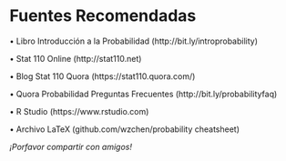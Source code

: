 # Fuentes Recomendadas {#fuentes}


$\bullet$ Libro Introducción a la Probabilidad (http://bit.ly/introprobability)

$\bullet$ Stat 110 Online (http://stat110.net)

$\bullet$ Blog Stat 110 Quora (https://stat110.quora.com/)

$\bullet$ Quora Probabilidad Preguntas Frecuentes (http://bit.ly/probabilityfaq)

$\bullet$ R Studio (https://www.rstudio.com)

$\bullet$ Archivo LaTeX (github.com/wzchen/probability cheatsheet)


$\textit{¡Porfavor compartir con amigos!}$